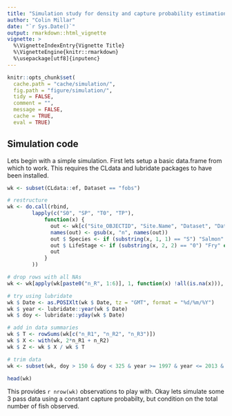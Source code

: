 ```yaml
---
title: "Simulation study for density and capture probability estimation from electrofishing data"
author: "Colin Millar"
date: "`r Sys.Date()`"
output: rmarkdown::html_vignette
vignette: >
  %\VignetteIndexEntry{Vignette Title}
  %\VignetteEngine{knitr::rmarkdown}
  %\usepackage[utf8]{inputenc}
---
```


```r
knitr::opts_chunk$set(
  cache.path = "cache/simulation/",
  fig.path = "figure/simulation/",
  tidy = FALSE,
  comment = "",
  message = FALSE,
  cache = TRUE,
  eval = TRUE)
```

## Simulation code

Lets begin with a simple simulation.  First lets setup a basic data.frame from which to work.  This requires the CLdata and lubridate packages to have been installed.

```r
wk <- subset(CLdata::ef, Dataset == "fobs")

# restructure
wk <- do.call(rbind, 
        lapply(c("S0", "SP", "T0", "TP"), 
            function(x) {
              out <- wk[c("Site_OBJECTID", "Site.Name", "Dataset", "Date", "Runs", "Area", paste0(x, "_R", 1:6))]
              names(out) <- gsub(x, "n", names(out))
              out $ Species <- if (substring(x, 1, 1) == "S") "Salmon" else "Trout"
              out $ LifeStage <- if (substring(x, 2, 2) == "0") "Fry" else "Parr"
              out
            }
        ))

# drop rows with all NAs
wk <- wk[apply(wk[paste0("n_R", 1:6)], 1, function(x) !all(is.na(x))), ]

# try using lubridate
wk $ Date <- as.POSIXlt(wk $ Date, tz = "GMT", format = "%d/%m/%Y")
wk $ year <- lubridate::year(wk $ Date)
wk $ doy <- lubridate::yday(wk $ Date)

# add in data summaries
wk $ T <- rowSums(wk[c("n_R1", "n_R2", "n_R3")])
wk $ X <- with(wk, 2*n_R1 + n_R2)
wk $ Z <- wk $ X / wk $ T

# trim data
wk <- subset(wk, doy > 150 & doy < 325 & year >= 1997 & year <= 2013 & Runs == 3 & T > 0)

head(wk)
```

This provides `r nrow(wk)` observations to play with.  Okay lets simulate some 3 pass data using a constant capture probabilty, but condition on the total number of fish observed.

